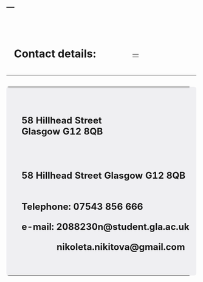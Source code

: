 ---
---
<br>

<html>
<body>
<style>
h1 {
font-size: 2em;
padding: 20px}
h2 {
font-size: 1.5em;
}

</style>

<h1> **Contact details: **
</h1>

<hr align="left" width="500px">

<table style="float: left; width:500px; background-color: #efeff2; border-radius:6px">
<tr>
<td style= "padding: 40px 0px 40px 40px;" >


<h2>
58 Hillhead Street<br>
Glasgow G12 8QB


<br>
<h2>
58 Hillhead Street
Glasgow G12 8QB

<br>
**Telephone**: 07543 856 666

**e-mail**: 2088230n@student.gla.ac.uk

&ensp; &ensp; &ensp; &ensp; &ensp; nikoleta.nikitova@gmail.com 
</h2>

</td>
</tr>
</table>






<script>
   $(document).ready(function() {
     $head = $('#header');
     $head.prepend('<img src="images/UoG.jpg" style="position:absolute; right:100px; top:70px;width: 300px;">')
   });
</script>
<br> 
</body>
</html>




<table style="position: absolute;right:100px;top:200px; width: 300px; height: 450px; background-color: rgba(0, 0, 0, 0);">
<tr>
<td>

<a class="twitter-timeline" data-width="400px" data-height="400px" data-theme="light" style="position:absolute;left:500px" href="https://twitter.com/nikitovang?ref_src=twsrc%5Etfw">Tweets by nikitovang</a> <script async src="https://platform.twitter.com/widgets.js" charset="utf-8"></script>

</td>
</tr>
</table>
